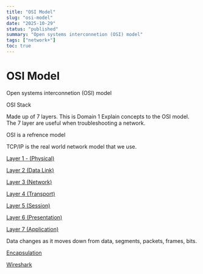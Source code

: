```yaml
---
title: "OSI Model"
slug: "osi-model"
date: "2025-10-29"
status: "published"
summary: "Open systems interconnetion (OSI) model"
tags: ["network+"]
toc: true
---
```


# OSI Model

Open systems interconnetion (OSI) model

OSI Stack 

Made up of 7 layers. This is Domain 1 Explain concepts to the OSI model. The 7 layer are useful when troubleshooting a network. 

OSI is a refrence model

TCP/IP is the real world network model that we use. 

[Layer 1 - (Physical)](/blog/layer-1-physical)

[Layer 2 (Data Link)](/blog/layer-2-data-link)

[Layer 3 (Network)](/blog/layer-3-network)

[Layer 4 (Transport)](/blog/layer-4-transport)

[Layer 5 (Session)](/blog/layer-5-session)

[Layer 6 (Presentation)](/blog/layer-6-presentation)

[Layer 7 (Application)](/blog/layer-7-application)

Data changes as it moves down from data, segments, packets, frames, bits. 

[Encapsulation](/blog/encapsulation)

[Wireshark](/blog/wireshark)
